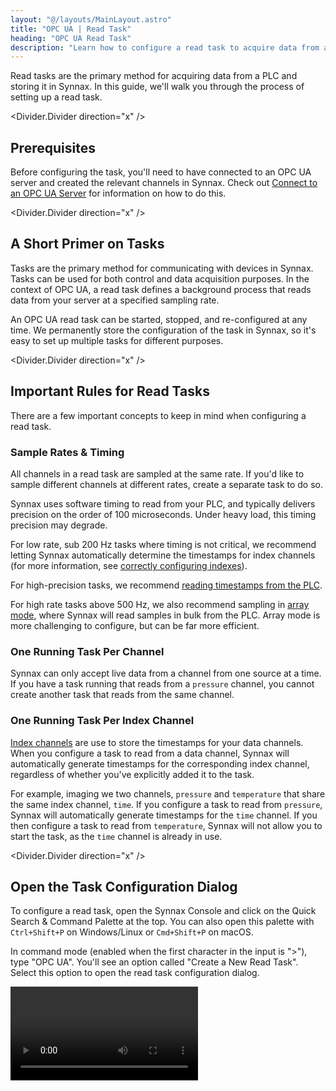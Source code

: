 ```yaml
---
layout: "@/layouts/MainLayout.astro"
title: "OPC UA | Read Task"
heading: "OPC UA Read Task"
description: "Learn how to configure a read task to acquire data from an OPC UA server."
---
```


Read tasks are the primary method for acquiring data from a PLC and storing it
in Synnax. In this guide, we'll walk you through the process of setting up a
read task.

<Divider.Divider direction="x" />

## Prerequisites

Before configuring the task, you'll need to have connected to an OPC UA server
and created the relevant channels in Synnax. Check out [Connect to an OPC UA
Server](/reference/device-drivers/opcua/connect-server) for information on how
to do this.

<Divider.Divider direction="x" />

## A Short Primer on Tasks

Tasks are the primary method for communicating with devices in Synnax. Tasks can
be used for both control and data acquisition purposes. In the context of OPC
UA, a read task defines a background process that reads data from your server at
a specified sampling rate.

An OPC UA read task can be started, stopped, and re-configured at any time. We
permanently store the configuration of the task in Synnax, so it's easy to set
up multiple tasks for different purposes.

<Divider.Divider direction="x" />

## Important Rules for Read Tasks

There are a few important concepts to keep in mind when configuring a read task.

### Sample Rates & Timing

All channels in a read task are sampled at the same rate. If you'd like to
sample different channels at different rates, create a separate task to do so. 

Synnax uses software timing to read from your PLC, and typically delivers
precision on the order of 100 microseconds. Under heavy load, this timing
precision may degrade.

For low rate, sub 200 Hz tasks where timing is not critical, we recommend
letting Synnax automatically determine the timestamps for index channels (for
more information, see [correctly configuring
indexes](/reference/device-drivers/opcua/connect-server#correctly-configure-indexes)).

For high-precision tasks, we recommend [reading timestamps from the
PLC](/reference/device-drivers/opcua/read-task#optional---read-timestamps-from-the-plc).

For high rate tasks above 500 Hz, we also recommend sampling in [array
mode](/reference/device-drivers/opcua/read-task#configuring-the-task---array-sampling),
where Synnax will read samples in bulk from the PLC. Array mode is more
challenging to configure, but can be far more efficient.

### One Running Task Per Channel

Synnax can only accept live data from a channel from one source at a time. If
you have a task running that reads from a `pressure` channel, you cannot create
another task that reads from the same channel.

### One Running Task Per Index Channel

[Index channels](/reference/concepts/channels#channel-types) are use to store
the timestamps for your data channels. When you configure a task to read from a
data channel, Synnax will automatically generate timestamps for the
corresponding index channel, regardless of whether you've explicitly added it to
the task.

For example, imaging we two channels, `pressure` and `temperature` that share
the same index channel, `time`. If you configure a task to read from `pressure`,
Synnax will automatically generate timestamps for the `time` channel. If you
then configure a task to read from `temperature`, Synnax will not allow you to
start the task, as the `time` channel is already in use.

<Divider.Divider direction="x" />

## Open the Task Configuration Dialog

To configure a read task, open the Synnax Console and click on the Quick Search
& Command Palette at the top. You can also open this palette with `Ctrl+Shift+P`
on Windows/Linux or `Cmd+Shift+P` on macOS.

In command mode (enabled when the first character in the input is ">"), type
"OPC UA". You'll see an option called "Create a New Read Task". Select this
option to open the read task configuration dialog.

<Video client:only="react" id="device-drivers/opcua/read-task/open" />

<Divider.Divider direction="x" />

## Configuring the Task - Default Sampling

The default sampling mode reads a single sample from the server for each channel
in the task at the specified sampling rate. This is the simplest mode to
configure, and is ideal for most applications that don't require high data
rates. For high data rates, see [Array
Sampling](/reference/device-drivers/opcua/read-task#configuring-the-task---array-sampling).

### <StepText level="h3" step={1}> Select your OPC UA Device</StepText>

The first step is to select the OPC UA server you'd like to collect data from.
Use the dropdown menu in the top left corner to do so.

### <StepText level="h3" step={2}>Add Channels to the Task</StepText>

Next, you'll need to add channels to the task. These channels define a mapping
between the OPC UA node you'd like to read from, and the corresponding Synnax
channel you'd like to store the data in.

To add a channel, click on the "+" button in the channels section. Then, click
on the new channel and select the OPC UA node you'd like to read from. Finally,
select the Synnax channel you'd like to store the data in. Note that the Synnax
channel doesn't need to be the same as the channel you created when configuring
the server.

<Video client:only="react"
id="device-drivers/opcua/read-task/default-timing-add-channels" />

### <StepText level="h3" step={3}>Optional - Read Timestamps from the PLC</StepText>

If the index channel(s) for your corresponding data channels is not in the task,
Synnax will automatically generate timestamps when reading data from the server.
This is fine if you're not concerned about timing precision. 

If you'd like to pull timestamps from the PLC, simply add the index channel to
the task and select the corresponding OPC UA node.

### <StepText level="h3" step={4}>Configure Timing</StepText>

There are two parameters to control the timing of the task: the sample rate and
the stream rate. The sample rate defines how often Synnax will poll the OPC UA
server for new data, while the stream rate defines how often the task will
stream data into Synnax.

For example, if you set the sample rate to 10 Hz and the stream rate to 1 Hz.
Synnax will poll the OPC UA server every 100 ms, collect 10 samples, and then
forward these samples to the server. 

For very low rate tasks (&lt;50Hz), we recommend setting the stream rate to the
same value as the sample rate. For higher rate tasks, lowering the stream rate
can significantly improve performance. It's typically best ot keep the stream
rate below 50Hz unless you need to quickly process incoming data in real-time.

### <StepText level="h3" step={5}>Configure Data Saving</StepText>
If you would like to save the data to the database, toggle the Data Saving
switch at the top. This will allow data to be saved to the database instead of
just streamed from the OPC UA server.

### <StepText level="h3" step={5}>Configure and Start the Task</StepText>

Once you'd added all the channels you need, click the "Configure" button. If
there are no errors, Synnax will acknowledge the configured task and enable the
"Play" button in the dialog.

<Video client:only="react" id="device-drivers/opcua/read-task/start-task" />   

At this point, feel free to close the dialog. Your task will continue to run in
the background until you re-open the window to stop it.

<Divider.Divider direction="x" />

## Configuring the Task - Array Sampling

Array sampling is a more advanced method of reading data from an OPC UA server,
and is typically only necessary for very high rate tasks (&gt;500 Hz). Instead
of reading single samples from the server, Synnax will read many samples in
bulk. Array sampling requires a little bit of tuning to set up, and here's how
you can do it.

<Note variant="info">
When experimenting with array based sampling, we recommend
running a [separate](/reference/cluster/quick-start?platform=linux) Synnax
database with a memory-backed data store. This will allow you to quickly test
different configurations without writing a large amount of experimental data to
your production database.
</Note>

### <StepText level="h3" step={1}>Make sure your PLC is correctly configured</StepText>

Make sure your PLC is correctly configured to read data in arrays. For
information on how to do this, see [considerations for high data
rates](device-drivers/opcua/connect-server#considerations-for-high-data-rates).

### <StepText level="h3" step={2}>Enable Array Sampling</StepText>

To enable array sampling mode for a task, toggle the "Array Sampling" switch in
the top left corner. This will alter the "Stream Rate" field to display an
"Array Size" field instead.

**Set the array size to the same length as the arrays you'll be reading from the
PLC.** 

### <StepText level="h3" step={3}>Add Channels to the Task</StepText>

In array mode, you'll only be able to add PLC nodes that are array-based.
Otherwise, the process is the same as for default sampling.

### <StepText level="h3" step={4}>Configure Index Channels</StepText>

For high data rates, we recommend reading timestamps from the PLC instead of
having Synnax generate them. To do this, add the index channel for any of your
data channels to the task, and select the corresponding PLC node that contains
the timestamps.

### <StepText level="h3" step={5}>Timing</StepText>

Running a task with array sampling enabled can result in both **oversampling**
and **undersampling**. Oversampling occurs when the PLC doesn't completely
replace all values in the array before Synnax reads it. Undersampling can occur
when the PLC is re-writing the array faster than Synnax can read it. 

We recommend setting the sampling rate to the **same** sampling rate as the PLC.
Naturally, we recommend that this rate is an even multiple of the array size.
For very high data rates, under and oversampling by a few samples in the array
can occur under normal operating conditions. This typically isn't a problem. If
you're concerned about this, [let us know](https://www.synnaxlabs.com/contact).

As an example, here's a configuration for a task that reads at 8460 Hz from an
array of length 320. This means that the task will reads 320 samples and forward
them to Synnax 27 times per second. 

<Image client:only="react"
id="device-drivers/opcua/read-task/array-mode-example" />

### <StepText level="h3" step={6}>Configure and Start the Task</StepText>

Once you've added all the channels you need, click the "Configure" button. If
there are no errors, Synnax will acknowledge the configured task and enable the
"Play" button in the dialog.